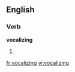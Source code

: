 
==English==

===Verb===
'''vocalizing'''

# {{present participle of|[[vocalize]]}}

[[fr:vocalizing]]
[[vi:vocalizing]]